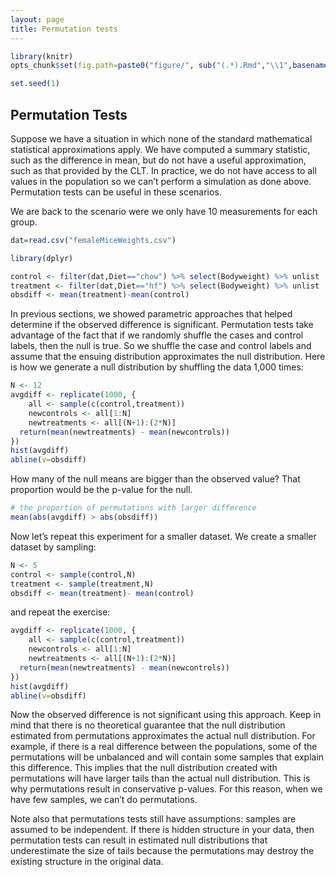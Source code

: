 ```yaml
---
layout: page
title: Permutation tests
---
```


```r
library(knitr)
opts_chunk$set(fig.path=paste0("figure/", sub("(.*).Rmd","\\1",basename(knitr:::knit_concord$get('infile'))), "-"))
```

```r
set.seed(1)
```

## Permutation Tests
Suppose we have a situation in which none of the standard mathematical statistical approximations apply. We have computed a summary statistic, such as the difference in mean, but do not have a useful approximation, such as that provided by the CLT. In practice, we do not have access to all values in the population so we can't perform a simulation as done above. Permutation tests can be useful in these scenarios. 

We are back to the scenario were we only have 10 measurements for each group.

```r
dat=read.csv("femaleMiceWeights.csv")

library(dplyr)

control <- filter(dat,Diet=="chow") %>% select(Bodyweight) %>% unlist
treatment <- filter(dat,Diet=="hf") %>% select(Bodyweight) %>% unlist
obsdiff <- mean(treatment)-mean(control)
```

In previous sections, we showed parametric approaches that helped determine if the observed difference is significant. Permutation tests take advantage of the fact that if we randomly shuffle the cases and control labels, then the null is true. So we shuffle the case and control labels and assume that the ensuing distribution approximates the null distribution. Here is how we generate a null distribution by shuffling the data 1,000 times:

```r
N <- 12
avgdiff <- replicate(1000, {
    all <- sample(c(control,treatment))
    newcontrols <- all[1:N]
    newtreatments <- all[(N+1):(2*N)]
  return(mean(newtreatments) - mean(newcontrols))
})
hist(avgdiff)
abline(v=obsdiff)
```

How many of the null means are bigger than the observed value? That proportion would be the p-value for the null.

```r
# the proportion of permutations with larger difference
mean(abs(avgdiff) > abs(obsdiff))
```

Now let's repeat this experiment for a smaller dataset. We create a smaller dataset by sampling:

```r
N <- 5
control <- sample(control,N)
treatment <- sample(treatment,N)
obsdiff <- mean(treatment)- mean(control)
```
and repeat the exercise:


```r
avgdiff <- replicate(1000, {
    all <- sample(c(control,treatment))
    newcontrols <- all[1:N]
    newtreatments <- all[(N+1):(2*N)]
  return(mean(newtreatments) - mean(newcontrols))
})
hist(avgdiff)
abline(v=obsdiff)
```

Now the observed difference is not significant using this approach. Keep in mind that there is no theoretical guarantee that the null distribution estimated from permutations approximates the actual null distribution. For example, if there is a real difference between the populations, some of the permutations will be unbalanced and will contain some samples that explain this difference. This implies that the null distribution created with permutations will have larger tails than the actual null distribution. This is why permutations result in conservative p-values. For this reason, when we have few samples, we can't do permutations. 

Note also that permutations tests still have assumptions: samples are assumed to be independent. If there is hidden structure in your data, then permutation tests can result in estimated null distributions that underestimate the size of tails because the permutations may destroy the existing structure in the original data.


